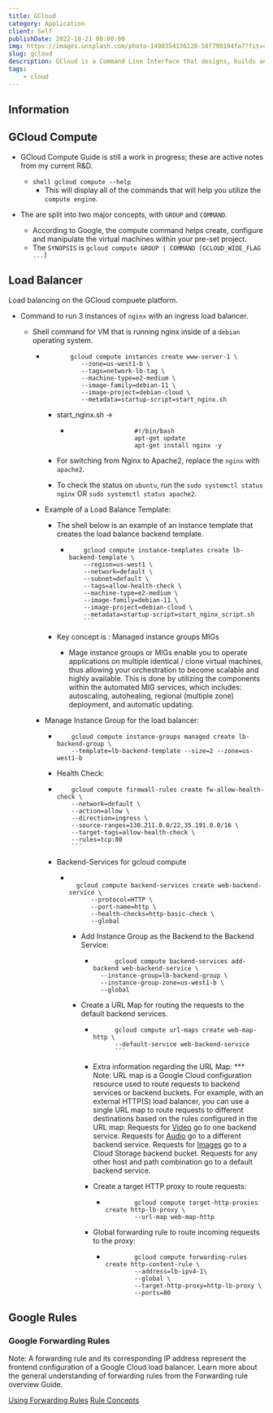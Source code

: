 ```yaml
---
title: GCloud
category: Application
client: Self
publishDate: 2022-10-21 00:00:00
img: https://images.unsplash.com/photo-1498354136128-58f790194fa7?fit=crop&w=1400&h=700&q=75
slug: gcloud
description: GCloud is a Command Line Interface that designs, builds and scales Google Cloud resources.
tags:
    - cloud
---
```


## Information

## GCloud Compute

-   GCloud Compute Guide is still a work in progress; these are active notes from my current R&D.

    -   `shell gcloud compute --help`
        -   This will display all of the commands that will help you utilize the `compute engine`.

-   The are split into two major concepts, with `GROUP` and `COMMAND`.
    -   According to Google, the compute command helps create, configure and manipulate the virtual machines within your pre-set project.
    -   The `SYNOPSIS` is `gcloud compute GROUP | COMMAND [GCLOUD_WIDE_FLAG ...]`

## Load Balancer

Load balancing on the GCloud compuete platform.

-   Command to run 3 instances of `nginx` with an ingress load balancer.

    -   Shell command for VM that is running nginx inside of a `debian` operating system.

        -   ```shell
                   gcloud compute instances create www-server-1 \
                      --zone=us-west1-b \
                      --tags=network-lb-tag \
                      --machine-type=e2-medium \
                      --image-family=debian-11 \
                      --image-project=debian-cloud \
                      --metadata=startup-script=start_nginx.sh
            ```

            -   start_nginx.sh ->

                -   ```shell
                                      #!/bin/bash
                                      apt-get update
                                      apt-get install nginx -y
                    ```

            -   For switching from Nginx to Apache2, replace the `nginx` with `apache2`.
            -   To check the status on `ubuntu`, run the `sudo systemctl status nginx` OR `sudo systemctl status apache2`.

        -   Example of a Load Balance Template:

            -   The shell below is an example of an instance template that creates the load balance backend template.

                -   ````shell
                        gcloud compute instance-templates create lb-backend-template \
                        --region=us-west1 \
                        --network=default \
                        --subnet=default \
                        --tags=allow-health-check \
                        --machine-type=e2-medium \
                        --image-family=debian-11 \
                        --image-project=debian-cloud \
                        --metadata=startup-script=start_nginx_script.sh
                        ```
                    ````

            -   Key concept is : Managed instance groups MIGs
                -   Mage instance groups or MIGs enable you to operate applications on multiple identical / clone virtual machines, thus allowing your orchestration to become scalable and highly available. This is done by utilizing the components within the automated MIG services, which includes: autoscaling, autohealing, regional (multiple zone) deployment, and automatic updating.

        -   Manage Instance Group for the load balancer:

            -   ```shell
                    gcloud compute instance-groups managed create lb-backend-group \
                    --template=lb-backend-template --size=2 --zone=us-west1-b
                ```

            -   Health Check:

            -   ````shell
                    gcloud compute firewall-rules create fw-allow-health-check \
                    --network=default \
                    --action=allow \
                    --direction=ingress \
                    --source-ranges=130.211.0.0/22,35.191.0.0/16 \
                    --target-tags=allow-health-check \
                    --rules=tcp:80
                    ```

                ````

            -   Backend-Services for gcloud compute

                -   ```shell

                      gcloud compute backend-services create web-backend-service \
                          --protocol=HTTP \
                          --port-name=http \
                          --health-checks=http-basic-check \
                          --global

                    ```

                    -   Add Instance Group as the Backend to the Backend Service:

                        -   ```shell
                                  gcloud compute backend-services add-backend web-backend-service \
                              --instance-group=lb-backend-group \
                              --instance-group-zone=us-west1-b \
                              --global
                            ```

                    -   Create a URL Map for routing the requests to the default backend services.

                        -   ````shell
                                  gcloud compute url-maps create web-map-http \
                                  --default-service web-backend-service
                                  ```

                            ````

                        -   Extra information regarding the URL Map:
                            \*\*\* Note: URL map is a Google Cloud configuration resource used to route requests to backend services or backend buckets. For example, with an external HTTP(S) load balancer, you can use a single URL map to route requests to different destinations based on the rules configured in the URL map:
                            Requests for [Video](https://example.com/video) go to one backend service.
                            Requests for [Audio](https://example.com/audio) go to a different backend service.
                            Requests for [Images](https://example.com/images) go to a Cloud Storage backend bucket.
                            Requests for any other host and path combination go to a default backend service.
                        -   Create a target HTTP proxy to route requests:

                            -   ```shell
                                        gcloud compute target-http-proxies create http-lb-proxy \
                                        --url-map web-map-http
                                ```

                        -   Global forwarding rule to route incoming requests to the proxy:

                            -   ```shell
                                        gcloud compute forwarding-rules create http-content-rule \
                                        --address=lb-ipv4-1\
                                        --global \
                                        --target-http-proxy=http-lb-proxy \
                                        --ports=80
                                ```

## Google Rules

### Google Forwarding Rules

Note: A forwarding rule and its corresponding IP address represent the frontend configuration of a Google Cloud load balancer. Learn more about the general understanding of forwarding rules from the Forwarding rule overview Guide.

[Using Forwarding Rules](https://cloud.google.com/load-balancing/docs/using-forwarding-rules)
[Rule Concepts](https://cloud.google.com/load-balancing/docs/forwarding-rule-concepts)
